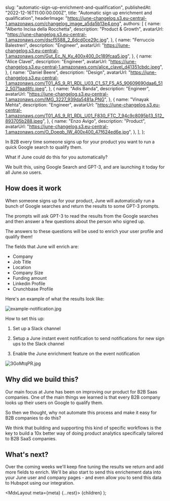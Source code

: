 
  slug: "automatic-sign-up-enrichment-and-qualification",
  publishedAt: "2022-12-16T11:00:00.000Z",
  title: "Automatic sign up enrichment and qualification",
  headerImage:
    "https://june-changelog.s3.eu-central-1.amazonaws.com/changelog_image_a5da5b13e4.png",
  authors: [
    {
      name: "Alberto Incisa della Rocchetta",
      description: "Product & Growth",
      avatarUrl:
        "https://june-changelog.s3.eu-central-1.amazonaws.com/dscf5588_2_6dcd0ce29c.jpg",
    },
    {
      name: "Ferruccio Balestreri",
      description: "Engineer",
      avatarUrl:
        "https://june-changelog.s3.eu-central-1.amazonaws.com/Gut_Ec_N_Ky_400x400_0c189fcaa5.jpg",
    },
    {
      name: "Alice Clavel",
      description: "Engineer",
      avatarUrl:
        "https://june-changelog.s3.eu-central-1.amazonaws.com/alice_clavel_d41351cbdc.jpeg",
    },
    {
      name: "Daniel Beere",
      description: "Design",
      avatarUrl:
        "https://june-changelog.s3.eu-central-1.amazonaws.com/T01_AS_9_R1_RDL_U03_C1_S7_F5_A5_90609690daa6_512_5071aad8fc.jpeg",
    },
    {
      name: "Adis Banda",
      description: "Engineer",
      avatarUrl:
        "https://june-changelog.s3.eu-central-1.amazonaws.com/IMG_3227_939da5481a.PNG",
    },
    {
      name: "Vinayak Mehta",
      description: "Engineer",
      avatarUrl:
        "https://june-changelog.s3.eu-central-1.amazonaws.com/T01_AS_9_R1_RDL_U01_F830_FTC_7_94c9c8095b13_512_893705b288.jpeg",
    },
    {
      name: "Enzo Avigo",
      description: "Product",
      avatarUrl:
        "https://june-changelog.s3.eu-central-1.amazonaws.com/O_Doeqb_IW_400x400_47f624ed6e.jpg",
    },
  ],
};

In B2B every time someone signs up for your product you want to run a quick Google search to qualify them.

What if June could do this for you automatically?

We built this, using Google Search and GPT-3, and are launching it today for all June.so users.

## How does it work

When someone signs up for your product, June will automatically run a bunch of Google searches and return the results to some GPT-3 prompts.

The prompts will ask GPT-3 to read the results from the Google searches and then answer a few questions about the person who signed up.

The answers to these questions will be used to enrich your user profile and qualify them!

The fields that June will enrich are:

- Company
- Job Title
- Location
- Company Size
- Funding amount
- Linkedin Profile
- Crunchbase Profile

Here's an example of what the results look like:

![example-notification.jpg](https://june-changelog.s3.eu-central-1.amazonaws.com/example_notification_0b880d9b89.jpg)

How to set this up:

1. Set up a Slack channel

2. Setup a June instant event notification to send notifications for new sign ups to the Slack channel

3. Enable the June enrichment feature on the event notification

![3GoMtqPR.jpg](https://june-changelog.s3.eu-central-1.amazonaws.com/3_Go_Mtq_PR_bfef733f11.jpg)

## Why did we build this?

Our main focus at June has been on improving our product for B2B Saas companies. One of the main things we learned is that every B2B company looks up their users on Google to qualify them.

So then we thought, why not automate this process and make it easy for B2B companies to do this?

We think that building and supporting this kind of specific workflows is the key to build a 10x better way of doing product analytics specifically tailored to B2B SaaS companies.

## What's next?

Over the coming weeks we'll keep fine tuning the results we return and add more fields to enrich. We'll be also start to send this enrichement data into your June user and company pages - and even allow you to send this data to Hubspot using our integration.

  <MdxLayout meta={meta} {...rest}>
    {children}
  </MdxLayout>
);
